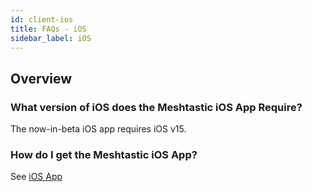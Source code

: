 ```yaml
---
id: client-ios
title: FAQs - iOS
sidebar_label: iOS
---
```


## Overview

### What version of iOS does the Meshtastic iOS App Require?

The now-in-beta iOS app requires iOS v15.

### How do I get the Meshtastic iOS App?

See [iOS App](/docs/software/ios/ios-development)
